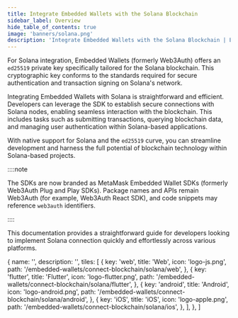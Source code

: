 ```yaml
---
title: Integrate Embedded Wallets with the Solana Blockchain
sidebar_label: Overview
hide_table_of_contents: true
image: 'banners/solana.png'
description: 'Integrate Embedded Wallets with the Solana Blockchain | Embedded Wallets'
---
```



For Solana integration, Embedded Wallets (formerly Web3Auth) offers an `ed25519` private key specifically tailored for the Solana blockchain. This cryptographic key conforms to the standards required for secure authentication and transaction signing on Solana's network.

Integrating Embedded Wallets with Solana is straightforward and efficient. Developers can leverage the SDK to establish secure connections with Solana nodes, enabling seamless interaction with the blockchain. This includes tasks such as submitting transactions, querying blockchain data, and managing user authentication within Solana-based applications.

With native support for Solana and the `ed25519` curve, you can streamline development and harness the full potential of blockchain technology within Solana-based projects.

::::note

The SDKs are now branded as MetaMask Embedded Wallet SDKs (formerly Web3Auth Plug and Play SDKs). Package names and APIs remain Web3Auth (for example, Web3Auth React SDK), and code snippets may reference `web3auth` identifiers.

::::

This documentation provides a straightforward guide for developers looking to implement Solana connection quickly and effortlessly across various platforms.

  {
    name: '',
    description: '',
    tiles: [
      {
        key: 'web',
        title: 'Web',
        icon: 'logo-js.png',
        path: '/embedded-wallets/connect-blockchain/solana/web',
      },
      {
        key: 'flutter',
        title: 'Flutter',
        icon: 'logo-flutter.png',
        path: '/embedded-wallets/connect-blockchain/solana/flutter',
      },
      {
        key: 'android',
        title: 'Android',
        icon: 'logo-android.png',
        path: '/embedded-wallets/connect-blockchain/solana/android',
      },
      {
        key: 'iOS',
        title: 'iOS',
        icon: 'logo-apple.png',
        path: '/embedded-wallets/connect-blockchain/solana/ios',
      },
    ],
  },
]

<Tiles tileGroups={Solana} />
